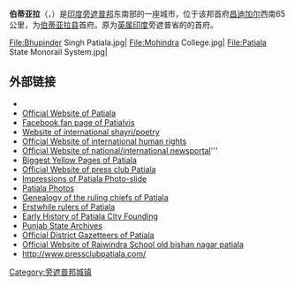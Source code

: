 {{Infobox Indian jurisdiction
|native_name = 伯蒂亚拉
|type =city
|latd = 30.33 | longd = 76.4
|locator_position = right
|state_name = [[旁遮普邦|旁遮普邦]]
|district = [[伯蒂亚拉县|伯蒂亚拉县]]
|leader_title =县长
|leader_name = Dipinder Singh
|altitude = 250
|population_as_of = 2001
|population_total = 302870
|area_magnitude= sq. km
|area_total =
|area_telephone = 175
|postal_code = 147 0xx
|vehicle_code_range =
|sex_ratio =
|unlocode =
|website =
|footnotes =
}}
'''伯蒂亚拉'''（{{lang-pa|ਪਟਿਆਲਾ}}，{{lang-en|Patiala}}）是[[印度|印度]][[旁遮普邦|旁遮普邦]]东南部的一座城市，位于该邦首府[[昌迪加尔|昌迪加尔]]西南65公里，为[[伯蒂亚拉县|伯蒂亚拉县]]首府。原为[[英属印度|英属印度]]旁遮普省的{{Translink|en|Patiala State|伯蒂亚拉土邦|伯蒂亚拉土邦}}的首府。
<gallery>
File:Bhupinder Singh Patiala.jpg|
File:Mohindra College.jpg|
File:Patiala State Monorail System.jpg|
</gallery>
==外部链接==
{{commons|Patiala}}
*{{wikitravel}}
*[http://patiala.nic.in/ Official Website of Patiala]{{Wayback|url=http://patiala.nic.in/ |date=20070202181533 }}
*[http://www.facebook.com/patialatheroyalcity Facebook fan page of Patialvis]{{Wayback|url=http://www.facebook.com/patialatheroyalcity |date=20190222223906 }}
*[https://web.archive.org/web/20110226063701/http://azadshayri.com/ Website of international shayri/poetry]
*[http://humanrightsp3.com/ Official Website of international human rights]{{Wayback|url=http://humanrightsp3.com/ |date=20110408121646 }}
*[https://web.archive.org/web/20110208173456/http://rightactionlive.com/ Official Website of national/international newsportal]'''
*[http://www.apnapatiala.com/ Biggest Yellow Pages of Patiala]{{Wayback|url=http://www.apnapatiala.com/ |date=20110212195149 }}
*[http://pressclubpatiala.com/ Official Website of press club Patiala]{{Wayback|url=http://pressclubpatiala.com/ |date=20110303222011 }}
*[http://www.oochappan.be/patiala.html Impressions of Patiala Photo-slide]{{Wayback|url=http://www.oochappan.be/patiala.html |date=20110315083643 }}
*[http://www.punjab-state.com/photo/patiala/ Patiala Photos]{{Wayback|url=http://www.punjab-state.com/photo/patiala/ |date=20110315022200 }}
*[http://www.4dw.net/royalark/India/patiala.htm Genealogy of the ruling chiefs of Patiala]{{Wayback|url=http://www.4dw.net/royalark/India/patiala.htm |date=20070228121636 }}
*[http://www.uq.net.au/~zzhsoszy/ips/p/patiala.html Erstwhile rulers of Patiala]{{Wayback|url=http://www.uq.net.au/~zzhsoszy/ips/p/patiala.html |date=20030228135510 }}
*[http://www.tribuneindia.com/2003/20030805/punjab1.htm#35 Early History of Patiala City Founding]{{Wayback|url=http://www.tribuneindia.com/2003/20030805/punjab1.htm#35 |date=20070109122347 }}
*[http://eurindia.pc.unicatt.it/english/psa.html Punjab State Archives]{{Wayback|url=http://eurindia.pc.unicatt.it/english/psa.html |date=20070129140216 }}
*[https://web.archive.org/web/20110712193209/http://punjabrevenue.nic.in/gaz_ptl1.htm Official District Gazetteers of Patiala]
*[http://rajwindra.com/ Official Website of Rajwindra School old bishan nagar patiala ]{{dead link|date=2017年11月 |bot=InternetArchiveBot |fix-attempted=yes }}
* http://www.pressclubpatiala.com/{{Wayback|url=http://www.pressclubpatiala.com/ |date=20110303222011 }}

[[Category:旁遮普邦城镇|Category:旁遮普邦城镇]]